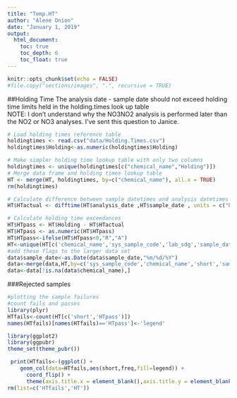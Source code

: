 ```yaml
---
title: "Temp.HT"
author: "Alene Onion"
date: "January 1, 2019"
output:
  html_document:
    toc: true
    toc_depth: 6
    toc_float: true
---
```


```r
knitr::opts_chunk$set(echo = FALSE)
#file.copy("sections/images", ".", recursive = TRUE)
```

##Holding Time
The analysis date - sample date should not exceed holding time limits held in the holding.times look up table    
NOTE: I don't understand why the NO3NO2 analysis is performed later than the NO2 or NO3 analyses. I've sent this question to Janice.  
```r
# Load holding times reference table
holdingtimes <- read.csv("data/Holding.Times.csv")
holdingtimes$Holding<-as.numeric(holdingtimes$Holding)

# Make simpler holding time lookup table with only two columns
holdingtimes <- unique(holdingtimes[c("chemical_name","Holding")])
# Merge data frame and holding times lookup table
HT <- merge(HT, holdingtimes, by=c("chemical_name"), all.x = TRUE)
rm(holdingtimes)

# Calculate difference between sample datetimes and analysis datetimes (actual holding times)
HT$HTactual <- difftime(HT$analysis_date ,HT$sample_date , units = c("hours"))

# Calculate holding time exceedances 
HT$HTpass <- HT$Holding - HT$HTactual
HT$HTpass <- as.numeric(HT$HTpass)
HT$HTpass<-ifelse(HT$HTpass<0,"R","A")
HT<-unique(HT[c('chemical_name','sys_sample_code','lab_sdg','sample_date','short','HTpass')])
#add these flags to the larger data set
data$sample_date<-as.Date(data$sample_date,"%m/%d/%Y")
data<-merge(data,HT,by=c('sys_sample_code','chemical_name','short','sample_date','lab_sdg'),all=TRUE)
data<-data[!is.na(data$chemical_name),]
```

###Rejected samples
```r
#plotting the sample failures
#count fails and passes
library(plyr)
HTfails<-count(HT[c('short','HTpass')])
names(HTfails)[names(HTfails)=='HTpass']<-'legend'

library(ggplot2)
library(ggpubr)
theme_set(theme_pubr())

 print(HTfails<-(ggplot() +
    geom_col(data=HTfails,aes(short,freq,fill=legend)) +
      coord_flip() +
      theme(axis.title.x = element_blank(),axis.title.y = element_blank())))
rm(list=c('HTfails','HT'))
```

